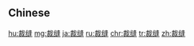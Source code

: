 {{also|裁縫}}
==Chinese==
{{zh-see|裁縫}}

[[hu:裁缝]]
[[mg:裁缝]]
[[ja:裁缝]]
[[ru:裁缝]]
[[chr:裁缝]]
[[tr:裁缝]]
[[zh:裁缝]]